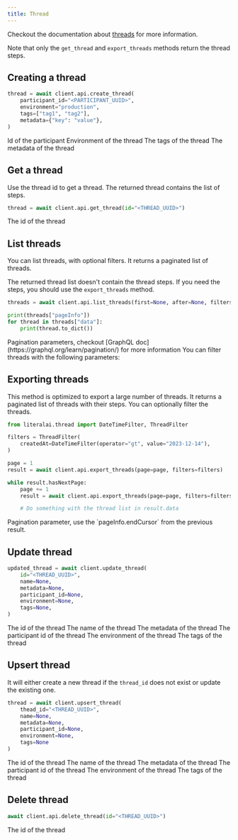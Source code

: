 ```yaml
---
title: Thread
---
```


Checkout the documentation about [threads](/concepts/thread) for more information.

Note that only the `get_thread` and `export_threads` methods return the thread steps.

## Creating a thread

```python
thread = await client.api.create_thread(
    participant_id="<PARTICIPANT_UUID>",
    environment="production",
    tags=["tag1", "tag2"],
    metadata={"key": "value"},
)
```

<ParamField path="participant_id" type="uuid">
  Id of the participant
</ParamField>

<ParamField path="environment" type="string">
  Environment of the thread
</ParamField>

<ParamField path="tags" type="list">
  The tags of the thread
</ParamField>

<ParamField path="metadata" type="dict">
  The metadata of the thread
</ParamField>

## Get a thread

Use the thread id to get a thread. The returned thread contains the list of steps.

```python
thread = await client.api.get_thread(id="<THREAD_UUID>")
```

<ParamField path="id" type="uuid" required>
  The id of the thread
</ParamField>

## List threads

You can list threads, with optional filters. It returns a paginated list of threads.

The returned thread list doesn't contain the thread steps. If you need the steps, you should use the `export_threads` method.

```python
threads = await client.api.list_threads(first=None, after=None, filters=None)

print(threads["pageInfo"])
for thread in threads["data"]:
    print(thread.to_dict())
```

<ParamField path="first after" type="int">
  Pagination parameters, checkout [GraphQL
  doc](https://graphql.org/learn/pagination/) for more information
</ParamField>

<ParamField path="filter" type="dict">
  You can filter threads with the following parameters:
  <Expandable title="properties">
    <ResponseField name="id" type="string"></ResponseField>
    <ResponseField name="createdAt" type="DateTime"></ResponseField>
    <ResponseField name="stepType" type="StepType"></ResponseField>
    <ResponseField name="stepName" type="string"></ResponseField>
    <ResponseField name="stepOutput" type="Json"></ResponseField>
    <ResponseField name="metadata" type="Json"></ResponseField>
    <ResponseField name="tokenCount" type="numeric"></ResponseField>
    <ResponseField name="tags" type="string"></ResponseField>
    <ResponseField name="participantId" type="string"></ResponseField>
    <ResponseField name="participantsIdentifiers" type="string"></ResponseField>
    <ResponseField name="scoreValue" type="numeric"></ResponseField>
    <ResponseField name="duration" type="numeric"></ResponseField>
  </Expandable>
</ParamField>

## Exporting threads

This method is optimized to export a large number of threads. It returns a paginated list of threads with their steps.
You can optionally filter the threads.

```python
from literalai.thread import DateTimeFilter, ThreadFilter

filters = ThreadFilter(
    createdAt=DateTimeFilter(operator="gt", value="2023-12-14"),
)

page = 1
result = await client.api.export_threads(page=page, filters=filters)

while result.hasNextPage:
    page += 1
    result = await client.api.export_threads(page=page, filters=filters)

    # Do something with the thread list in result.data
```

<ParamField path="after" type="string">
  Pagination parameter, use the `pageInfo.endCursor` from the previous result.
</ParamField>

## Update thread

```python
updated_thread = await client.update_thread(
    id="<THREAD_UUID>",
    name=None,
    metadata=None,
    participant_id=None,
    environment=None,
    tags=None,
)
```

<ParamField path="id" type="uuid" required>
  The id of the thread
</ParamField>

<ParamField path="name" type="str">
  The name of the thread
</ParamField>

<ParamField path="metadata" type="dict">
  The metadata of the thread
</ParamField>

<ParamField path="participant_id" type="uuid">
  The participant id of the thread
</ParamField>

<ParamField path="environment" type="string">
  The environment of the thread
</ParamField>

<ParamField path="tags" type="list">
  The tags of the thread
</ParamField>

## Upsert thread

It will either create a new thread if the `thread_id` does not exist or update the existing one.

```python
thread = await client.upsert_thread(
    thead_id="<THREAD_UUID>",
    name=None,
    metadata=None,
    participant_id=None,
    environment=None,
    tags=None
)
```

<ParamField path="thread_id" type="uuid" required>
  The id of the thread
</ParamField>

<ParamField path="name" type="str">
  The name of the thread
</ParamField>

<ParamField path="metadata" type="dict">
  The metadata of the thread
</ParamField>

<ParamField path="participant_id" type="uuid">
  The participant id of the thread
</ParamField>

<ParamField path="environment" type="string">
  The environment of the thread
</ParamField>

<ParamField path="tags" type="list">
  The tags of the thread
</ParamField>

## Delete thread

```python
await client.api.delete_thread(id="<THREAD_UUID>")
```

<ParamField path="id" type="uuid" required>
  The id of the thread
</ParamField>
